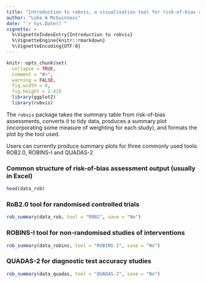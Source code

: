 ```yaml
---
title: "Introduction to robvis, a visualisation tool for risk-of-bias assessments"
author: "Luke A McGuinness"
date: "`r Sys.Date()`"
vignette: >
  %\VignetteIndexEntry{Introduction to robvis}
  %\VignetteEngine{knitr::rmarkdown}
  %\VignetteEncoding{UTF-8}
---
```

```r
knitr::opts_chunk$set(
  collapse = TRUE,
  comment = "#>",
  warning = FALSE,
  fig.width = 8,
  fig.height = 2.41)
  library(ggplot2)
  library(robvis)
```
The `robvis` package takes the summary table from risk-of-bias assessments, converts it to tidy data, produces a summary plot (incorporating some measure of weighting for each study), and formats the plot by the tool used.

Users can currently produce summary plots for three commonly used tools: ROB2.0, ROBINS-I and QUADAS-2

### Common structure of risk-of-bias assessment output (usually in Excel)
```r
head(data_rob)
```


### RoB2.0 tool for randomised controlled trials
```r
rob_summary(data_rob, tool = "ROB2", save = "No")
```

### ROBINS-I tool for non-randomised studies of interventions
```r
rob_summary(data_robins, tool = "ROBINS-I", save = "No")
```

### QUADAS-2 for diagnostic test accuracy studies
```r
rob_summary(data_quadas, tool = "QUADAS-2", save = "No")
```
